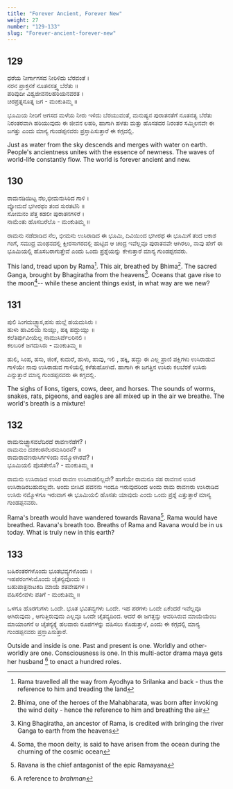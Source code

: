 ```yaml
---
title: "Forever Ancient, Forever New"
weight: 27
number: "129-133"
slug: "Forever-ancient-forever-new"
---
```


## 129
ಧರೆಯ ನೀರ್ಗಾಗಸದ ನೀರಿಳಿದು ಬೆರವಂತೆ ।  
ನರನ ಪ್ರಾಕ್ತನಕೆ ನೂತನಸತ್ತ್ವ ಬೆರೆತು  ॥  
ಪರಿವುದೀ ವಿಶ್ವಜೀವನಲಹರಿಯನವರತ ।  
ಚಿರಪ್ರತ್ನನೂತ್ನ ಜಗ - ಮಂಕುತಿಮ್ಮ ॥

ಭೂಮಿಯ ನೀರಿಗೆ ಆಗಸದ ಮಳೆಯ ನೀರು ಇಳಿದು ಬೆರಯುವಂತೆ, ಮನುಷ್ಯನ ಪುರಾತನತೆಗೆ ನೂತನತ್ವ ಬೆರೆತು ನಿರಂತರವಾಗಿ ಹರಿಯುವುದು ಈ ಜೀವನ ಲಹರಿ, ಹಾಗಾಗಿ ಹಳತು ಮತ್ತು ಹೊಸತದರ ನಿರಂತರ ಸಮ್ಮಿಲನವೇ ಈ ಜಗತ್ತು ಎಂದು ಮಾನ್ಯ ಗುಂಡಪ್ಪನವರು ಪ್ರಸ್ತಾಪಿಸುತ್ತಾರೆ ಈ ಕಗ್ಗದಲ್ಲಿ.

Just as water from the sky descends and merges with water on earth. People's ancientness unites with the essence of newness. The waves of world-life constantly flow. The world is forever ancient and new.

## 130
ರಾಮನಡಿಯಿಟ್ಟ ನೆಲ,ಭೀಮನುಸಿರಿದ ಗಾಳಿ  ।  
ವ್ಯೋಮದೆ ಭಗೀರಥಂ ತಂದ ಸುರತಟಿನಿ ॥  
ಸೋಮನಂ ಪೆತ್ತ ಕಡಲೀ ಪುರಾತನಗಳಿರೆ ।  
ನಾಮೆಂತು ಹೊಸಬರೆಲೊ - ಮಂಕುತಿಮ್ಮ ॥

ರಾಮನು ನಡೆದಾಡಿದ ನೆಲ, ಭೀಮನು ಉಸಿರಾಡಿದ ಈ ಭೂಮಿ, ದಿವಿಯಿಂದ ಭಗೀರಥ ಈ ಭೂಮಿಗೆ ತಂದ ಆಕಾಶ ಗಂಗೆ, ಸಮುದ್ರ ಮಂಥನದಲ್ಲಿ ಕ್ಷೀರಸಾಗರದಲ್ಲಿ ಹುಟ್ಟಿದ ಆ ಚಂದ್ರ ಇವೆಲ್ಲವೂ ಪುರಾತನವೇ ಆಗಿರಲು, ನಾವು ಹೇಗೆ ಈ ಭೂಮಿಯಲ್ಲಿ ಹೊಸಬರಾಗುತ್ತೇವೆ ಎಂದು ಒಂದು ಪ್ರಶ್ನೆಯನ್ನು ಕೇಳುತ್ತಾರೆ ಮಾನ್ಯ ಗುಂಡಪ್ಪನವರು.

This land, tread upon by Rama[^42]. This air, breathed by Bhima[^43]. The sacred Ganga, brought by Bhagiratha from the heavens[^44]. Oceans that gave rise to the moon[^45]-- while these ancient things exist, in what way are we new?

## 131
ಪುಲಿ ಸಿಂಗದುಚ್ಛ್ವಾಸ,ಹಸು ಹುಲ್ಲೆ ಹಯದುಸಿರು ।  
ಹುಳು ಹಾವಿಲಿಯ ಸುಯ್ಲು, ಹಕ್ಕಿ ಹದ್ದುಯ್ಲು ॥  
ಕಲೆತಿರ್ಪುವೀಯೆಲ್ಲ ನಾಮುಸಿರ್ವೆಲರಿನಲಿ ।  
ಕಲಬರಿಕೆ ಜಗದುಸಿರು - ಮಂಕುತಿಮ್ಮ ॥

ಹುಲಿ, ಸಿಂಹ, ಹಸು, ಜಿಂಕೆ, ಕುದುರೆ, ಹುಳು, ಹಾವು, ಇಲಿ , ಹಕ್ಕಿ, ಹದ್ದು ಈ ಎಲ್ಲ ಪ್ರಾಣಿ ಪಕ್ಷಿಗಳು ಉಸಿರಾಡುವ ಗಾಳಿಯೇ ನಾವು ಉಸಿರಾಡುವ ಗಾಳಿಯಲ್ಲಿ ಕಳೆತುಹೋಗಿದೆ. ಹಾಗಾಗಿ ಈ ಜಗತ್ತಿನ ಉಸಿರು ಕಲಬೆರಕೆ ಉಸಿರು ಎನ್ನುತ್ತಾರೆ ಮಾನ್ಯ ಗುಂಡಪ್ಪನವರು ಈ ಕಗ್ಗದಲ್ಲಿ.

The sighs of lions, tigers, cows, deer, and horses. The sounds of worms, snakes, rats, pigeons, and eagles are all mixed up in the air we breathe. The world's breath is a mixture!

## 132
ರಾಮನುಚ್ಛ್ವಾಸವಲೆದಿರದೆ ರಾವಣನೆಡೆಗೆ? ।  
ರಾಮನುಂ ದಶಕಂಠನೆಲರನುಸಿರಿರನೆ? ॥  
ರಾಮರಾವಣರುಸಿರ್ಗಳಿಂದು ನಮ್ಮೊಳಗಿರವೆ? ।  
ಭೂಮಿಯಲಿ ಪೊಸತೇನೊ? - ಮಂಕುತಿಮ್ಮ ॥

ರಾಮನು ಉಸಿರಾಡಿದ ಉಸಿರ ರಾವಣ ಉಸಿರಾಡಲಿಲ್ಲವೇ? ಹಾಗೆಯೇ ರಾಮನೂ ಸಹ ರಾವಣನ ಉಸಿರ ಉಸಿರಾಡಿರಬಹುದಲ್ಲವೇ. ಅಂದು ಬೀಸಿದ ಪವನನು ಇಂದೂ ಇರುವುದರಿಂದ ಅಂದು ರಾಮ ರಾವಣರು ಉಸಿರಾಡಿದ ಉಸಿರು ನಮ್ಮೊಳಗೂ ಇರುವಾಗ ಈ ಭೂಮಿಯಲಿ ಹೊಸತು ಯಾವುದು ಎಂದು ಒಂದು ಪ್ರಶ್ನೆ ಎತ್ತುತ್ತಾರೆ ಮಾನ್ಯ ಗುಂಡಪ್ಪನವರು.

Rama's breath would have wandered towards Ravana[^46]. Rama would have breathed. Ravana's breath too. Breaths of Rama and Ravana would be in us today. What is truly new in this earth?

## 133
ಬಹಿರಂತರಗಳೊಂದು ಭೂತಭವ್ಯಗಳೊಂದು ।  
ಇಹಪರಂಗಳುಮೊಂದು ಚೈತನ್ಯವೊಂದು ॥  
ಬಹುಪಾತ್ರನಾಟಕದಿ ಮಾಯೆ ಶತವೇಷಗಳ ।  
ವಹಿಸಲೀವಳು ಪತಿಗೆ - ಮಂಕುತಿಮ್ಮ ॥

ಒಳಗೂ ಹೊರಗುಗಳು ಒಂದೇ. ಭೂತ ಭವಿತವ್ಯಗಳು ಒಂದೇ. ಇಹ ಪರಗಳು ಒಂದೇ ಏಕೆಂದರೆ ಇವೆಲ್ಲವೂ ಆಗಿರುವುದು , ಆಗುತ್ತಿರುವುದು ಎಲ್ಲವೂ ಒಂದೇ ಚೈತನ್ಯದಿಂದ. ಆದರೆ ಈ ಜಗತ್ತನ್ನು ಆವರಿಸಿರುವ ಮಾಯೆಯೆಂಬ ಮಾಯಾಂಗನೆ ಆ ಚೈತನ್ಯಕ್ಕ್ಕೆ ಹಲವಾರು ರೂಪಗಳನ್ನು ವಹಿಸಲು ಕೊಡುತ್ತಾಳೆ, ಎಂದು ಈ ಕಗ್ಗದಲ್ಲಿ ಮಾನ್ಯ ಗುಂಡಪ್ಪನವರು ಪ್ರಸ್ತಾಪಿಸುತ್ತಾರೆ.

Outside and inside is one. Past and present is one. Worldly and other-worldly are one. Consciousness is one. In this multi-actor drama maya gets her husband
[^47] to enact a hundred roles.


[^42]: Rama travelled all the way from Ayodhya to Srilanka and back - thus the reference to him and treading the land
[^43]: Bhima, one of the heroes of the Mahabharata, was born after invoking the wind
deity - hence the reference to him and breathing the air
[^44]: King Bhagiratha, an ancestor of Rama, is credited with bringing the river Ganga to earth from the heavens
[^45]: Soma, the moon deity, is said to have arisen from the ocean during the churning of the cosmic ocean
[^46]: Ravana is the chief antagonist of the epic Ramayana
[^47]: A reference to *brahman*